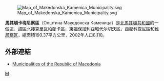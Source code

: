 [[File:Map_of_Makedonska_Kamenica_Municipality.svg|right]]

'''馬其頓卡梅尼察區'''（Општина Македонска Каменица）是[[北馬其頓共和國|北馬其頓共和國]]的一個區，該區北接[[克里瓦帕蘭卡區|克里瓦帕蘭卡區]]，東臨[[保加利亞|保加利亞]]和[[代尔切沃区|代尔切沃区]]，西鄰[[科查尼區|科查尼區]]和[[维尼察区|维尼察区]]，總面積190.37平方公里，2002年人口8,110。 

== 外部連結 ==
* [https://web.archive.org/web/20100726162159/http://makedonija.name/municipalities.php Municipalities of the Republic of Macedonia]

{{北馬其頓行政區劃}}

[[Category:北马其顿行政区划|M]]


{{Macedonia-stub}}